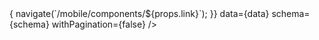 
<Card shadow="none">
  <Table
    showMenu={false}
    type="resource"
    onRowClick={(props) => {
      navigate(`/mobile/components/${props.link}`);
    }}
    data={data}
    schema={schema}
    withPagination={false}
  />
</Card>
